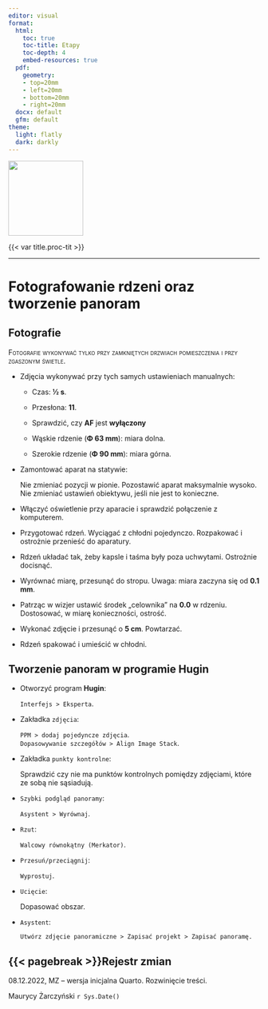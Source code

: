 ```yaml
---
editor: visual
format:
  html:
    toc: true
    toc-title: Etapy
    toc-depth: 4
    embed-resources: true
  pdf:
    geometry: 
    - top=20mm
    - left=20mm
    - bottom=20mm
    - right=20mm
  docx: default
  gfm: default
theme:
  light: flatly
  dark: darkly
---
```


[![](images/log-ug_pl.png){fig-alt="Logo: Uniwersytet Gdański" fig-align="left" width="150"}](https://geomorfologia.ug.edu.pl)

{{< var title.proc-tit >}}

------------------------------------------------------------------------

# Fotografowanie rdzeni oraz tworzenie panoram

## Fotografie

[Fotografie wykonywać tylko przy zamkniętych drzwiach pomieszczenia i przy zgaszonym świetle.]{.smallcaps}

-   Zdjęcia wykonywać przy tych samych ustawieniach manualnych:

    -   Czas: **½ s**.

    -   Przesłona: **11**.

    -   Sprawdzić, czy **AF** jest **wyłączony**

    -   Wąskie rdzenie (**Φ 63 mm**): miara dolna.

    -   Szerokie rdzenie (**Φ 90 mm**): miara górna.

-   Zamontować aparat na statywie:

    | Nie zmieniać pozycji w pionie. Pozostawić aparat maksymalnie wysoko.
    | Nie zmieniać ustawień obiektywu, jeśli nie jest to konieczne.

-   Włączyć oświetlenie przy aparacie i sprawdzić połączenie z komputerem.

-   Przygotować rdzeń. Wyciągać z chłodni pojedynczo. Rozpakować i ostrożnie przenieść do aparatury.

-   Rdzeń układać tak, żeby kapsle i taśma były poza uchwytami. Ostrożnie docisnąć.

-   Wyrównać miarę, przesunąć do stropu. Uwaga: miara zaczyna się od **0.1 mm**.

-   Patrząc w wizjer ustawić środek „celownika" na **0.0** w rdzeniu. Dostosować, w miarę konieczności, ostrość.

-   Wykonać zdjęcie i przesunąć o **5 cm**. Powtarzać.

-   Rdzeń spakować i umieścić w chłodni.

## Tworzenie panoram w programie Hugin

-   Otworzyć program **Hugin**:

    `Interfejs > Eksperta`.

-   Zakładka `zdjęcia`:

    | `PPM > dodaj pojedyncze zdjęcia`.
    | `Dopasowywanie szczegółów > Align Image Stack`.

-   Zakładka `punkty kontrolne`:

    | Sprawdzić czy nie ma punktów kontrolnych pomiędzy zdjęciami, które ze sobą nie sąsiadują.

-   `Szybki podgląd panoramy`:

    | `Asystent > Wyrównaj`.

-   `Rzut`:

    | `Walcowy równokątny (Merkator)`.

-   `Przesuń/przeciągnij`:

    | `Wyprostuj`.

-   `Ucięcie`:

    | Dopasować obszar.

-   `Asystent`:

    | `Utwórz zdjęcie panoramiczne > Zapisać projekt > Zapisać panoramę.`

## {{< pagebreak >}}Rejestr zmian

08.12.2022, MZ -- wersja inicjalna Quarto. Rozwinięcie treści.

Maurycy Żarczyński `r Sys.Date()`
